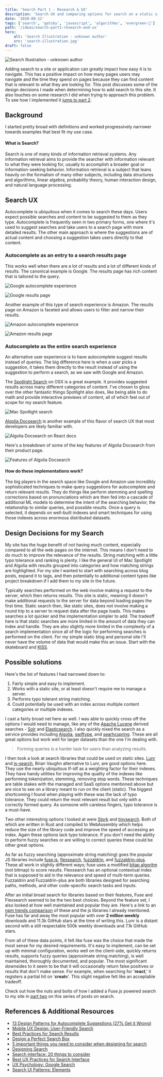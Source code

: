 ```yaml
---
title: 'Search Part 1 - Research & UX'
description: 'Search UX and comparing options for search on a static site'
date: '2020-09-12'
tags: ['search', 'gatsby', 'javascript', 'algorithms', 'evergreen-🌲']
path: '/ideas/search-part1-research-and-ux'
hero:
    alt: 'Search Illustration - unknown author'
    src: 'search-illustration.jpg'
draft: false
---
```


![Search Illustration - unknown author](search-illustration.jpg)

Adding search to a site or application can greatly impact how easy it is to navigate. This has a positive impact on how many pages users may navigate and the time they spend on pages because they can find content that is relevant to what they are looking for. This post discusses some of the design decisions I made when determining how to add search to this site. It also touches on some research I did when trying to approach this problem. To see how I implemented it [jump to part 2](/ideas/search-part2-implementation).

## Background

I started pretty broad with definitions and worked progressively narrower towards examples that best fit my use case.

#### What is Search?

Search is one of many kinds of information retrieval systems. Any information retrieval aims to provide the searcher with information relevant to what they were looking for, usually to accomplish a broader goal or information-seeking behavior. Information retrieval is a subject that leans heavily on the formalism of many other subjects, including data structures and algorithms, linear algebra, probability theory, human interaction design, and natural language processing.

## Search UX

Autocomplete is ubiquitous when it comes to search these days. Users expect possible searches and content to be suggested to them as they type. Autocomplete is frequently seen in two primary forms, one where it's used to suggest searches and take users to a search page with more detailed results. The other main approach is where the suggestions are of actual content and choosing a suggestion takes users directly to that content.

### Autocomplete as an entry to a search results page

This works well when there are a lot of results and a lot of different kinds of results. The canonical example is Google. The results page has rich content that is tailored to the query.

![Google autocomplete experience](google-autocomplete.png)

![Google results page](google-results.png)

Another example of this type of search experience is Amazon. The results page on Amazon is faceted and allows users to filter and narrow their results.

![Amazon autocomplete experience](amazon-autocomplete.png)

![Amazon results page](amazon-results.png)

### Autocomplete as the entire search experience

An alternative user experience is to have autocomplete suggest results instead of queries. The big difference here is when a user picks a suggestion, it takes them directly to the result instead of using the suggestion to perform a search, as we saw with Google and Amazon.

The [Spotlight Search](https://developer.apple.com/design/human-interface-guidelines/macos/system-capabilities/search-and-spotlight/) on OSX is a great example. It provides suggested results across many different categories of content. I've chosen to gloss over the other fantastic things Spotlight also does, like being able to do math and provide interactive previews of content, all of which feel out of scope for my search feature.

![Mac Spotlight search](mac-spotlight.png)

[Algolia Docsearch](https://docsearch.algolia.com/) is another example of this flavor of search UX that most developers are likely familiar with.

![Algolia Docsearch on React docs](react-algolia.png)

Here's a breakdown of some of the key features of Algolia Docsearch from their product page.

![Features of Algolia Docsearch](algolia-docsearch.png)

#### How do these implementations work?

The big players in the search space like Google and Amazon use incredibly sophisticated techniques to make query suggestions for autocomplete and return relevant results. They do things like perform stemming and spelling corrections based on pronunciations which are then fed into a cascade of additional ML models to determine the intent of the searching behavior, the relationship to similar queries, and possible results. Once a query is selected, it depends on well-built indexes and smart techniques for using those indexes across enormous distributed datasets.

## Design Decisions for my Search

My site has the huge benefit of not having much content, especially compared to all the web pages on the internet. This means I don't need to do much to improve the relevance of the results. String matching with a little typo tolerance and ranking is plenty. I like the general UI of Mac Spotlight and Algolia with results grouped into categories and how matching strings are highlighted. For my site I wanted to start with searching across blog posts, expand it to tags, and then potentially to additional content types like project breakdown if I add them to my site in the future.

Typically searches performed on the web involve making a request to the server, which then returns results. This site is static, meaning it doesn't make additional requests to the server for data beyond loading pages the first time. Static search then, like static sites, does not involve making a round trip to a server to request data after the page loads. This makes searches a lot quicker and the implementation simpler to add. The tradeoff here is that static searches are more limited in the amount of data they can index and handle. They are also slightly more limited in the complexity of a search implementation since all of the logic for performing searches is performed on the client. For my simple static blog and personal site I'll never have the volume of data that would make this an issue. Start with the skateboard and [KISS](https://en.wikipedia.org/wiki/KISS_principle).

## Possible solutions

Here's the list of features I had narrowed down to:

1. Fairly simple and easy to implement.
2. Works with a static site, or at least doesn't require me to manage a server.
3. Performs typo tolerant string matching.
4. Could potentially be used with an index across multiple content categories or multiple indexes.

I cast a fairly broad net here as well. I was able to quickly cross off the options I would need to manage, like any of the [Apache Lucene](https://lucene.apache.org/) derived searches - [Solr](https://lucene.apache.org/solr/) and [Elasticsearch](https://www.elastic.co/elasticsearch/). I also quickly nixed the search as a service provides including [Algolia](https://www.algolia.com/), [swiftype](https://swiftype.com/), and [searhcspring](https://searchspring.com/). These are all great options but work well for larger datasets than the one I'm dealing with.

> Forming queries is a harder task for users than analyzing results.

I then took a look at search libraries that could be used on static sites. [Lunr](https://lunrjs.com/) and [js-search](https://github.com/bvaughn/js-search), Brian Vaughn alternative to Lunr, are good options here. They use the nearly ubiquitous tf-idf as a weighting factor for their indexes. They have handy utilities for improving the quality of the indexes like performing tokenization, stemming, removing stop words. These techniques are table stakes with the managed and SaaS options mentioned above but are nice to see on a library meant to run on the client (static). The biggest shortcoming I found when playing with these was the lack of typo tolerance. They could return the most relevant result but only with a correctly formed query. As someone with careless fingers, typo tolerance is a must-have.

Two other interesting options I looked at were [Stork](https://github.com/jameslittle230/stork) and [tinysearch](https://github.com/mre/tinysearch). Both of which are written in Rust and compiled to WebAssembly which helps reduce the size of the library code and improve the speed of accessing an index. Again these options lack typo tolerance. If you don't need the ability to perform fuzzy searches or are willing to correct queries these could be other great options.

As far as fuzzy searching (approximate string matching) goes the popular JS libraries include [fuse.js](https://github.com/krisk/Fuse), [flexsearch](https://github.com/nextapps-de/flexsearch), [fuzzaldrin](https://github.com/atom/fuzzaldrin), and [fuzzaldrin-plus](https://github.com/jeancroy/fuzz-aldrin-plus). These all work in slightly different ways; fuse uses a modified [bitap algoritm](https://en.wikipedia.org/wiki/Bitap_algorithm) (not bitmap) to score results. Flexsearch has an optional contextual index that is supposed to aid in the relevance and speed of multi-term queries. Fuzzaldrin and Fuzzaldrin-plus are both libraries designed for searching paths, methods, and other code-specific search tasks and inputs.

After an initial broad search for libraries based on their features, Fuse and Flexsearch seemed to be the two best choices. Beyond the feature set, I also looked at how well maintained and popular they are. Here's a link to an [npm trends comparison](https://www.npmtrends.com/fuse.js-vs-flexsearch-vs-lunr-vs-js-search-vs-fuzzaldrin-vs-fuzzaldrin-plus) of these and the js libraries I already mentioned. Fuse has far and away the most popular with over **2 million weekly** downloads and 11.3k GitHub stars at the time of writing this. Lunr is a distant second with a still respectable 500k weekly downloads and 7.1k GitHub stars.

From all of these data points, it felt like fuse was the choice that made the most sense for my desired requirements. It's easy to implement, can be set up with minimal configuration, works well on the client-side, quickly returns results, supports fuzzy queries (approximate string matching), is well maintained, thoroughly documented, and popular. The most significant downsides to it seem to be that it will occasionally return false positives or results that don't make sense. For example, when searching for '**react**,' it registers a partial hit on '**creat**e'. This slight negative felt like an acceptable tradeoff.

Check out how the nuts and bolts of how I added a Fuse.js powered search to my site in [part two](/ideas/search-part2-implementation) on this series of posts on search.

## References & Additional Resources

- [13 Design Patterns for Autocomplete Suggestions (27% Get it Wrong)](https://baymard.com/ideas/autocomplete-design)
- [Mobile UX Design: User-Friendly Search](https://uxplanet.org/mobile-ux-design-user-friendly-search-51e5f78f5a1e)
- [Best Practices for Search Results](https://uxplanet.org/best-practices-for-search-results-1bbed9d7a311)
- [Design a Perfect Search Box](https://uxplanet.org/design-a-perfect-search-box-b6baaf9599c)
- [5 important things you need to consider when designing for search](https://blog.prototypr.io/5-easy-and-effective-tips-to-get-more-out-of-your-search-f53d55d063de)
- [Designing Search](https://blog.prototypr.io/designing-search-c96cc5d05ddf)
- [Search interface: 20 things to consider](https://uxplanet.org/search-interface-20-things-to-consider-4b1466e98881)
- [Best UX Practices for Search Interface](https://qubstudio.com/ideas/best-ux-practices-for-search-interface/)
- [UX Psychology: Google Search](https://jonyablonski.com/articles/2020/ux-psychology-google-search/)
- [Search UI Patterns: Elements](https://medium.com/@ddsky/search-ui-patterns-elements-80ea9d241f97)
